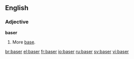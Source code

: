 ==English==

===Adjective===
'''baser'''

# {{comparative of|[[base]]}}  More [[base]].

[[br:baser]]
[[el:baser]]
[[fr:baser]]
[[io:baser]]
[[ru:baser]]
[[sv:baser]]
[[vi:baser]]